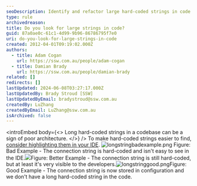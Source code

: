 ```yaml
---
seoDescription: Identify and refactor large hard-coded strings in code to improve architecture and maintainability.
type: rule
archivedreason:
title: Do you look for large strings in code?
guid: 87a0ae0c-61c1-4d99-9b96-86786795f7e0
uri: do-you-look-for-large-strings-in-code
created: 2012-04-01T09:19:02.000Z
authors:
  - title: Adam Cogan
    url: https://ssw.com.au/people/adam-cogan
  - title: Damian Brady
    url: https://ssw.com.au/people/damian-brady
related: []
redirects: []
lastUpdated: 2024-06-08T03:27:17.000Z
lastUpdatedBy: Brady Stroud [SSW]
lastUpdatedByEmail: bradystroud@ssw.com.au
createdBy: LuZhang
createdByEmail: LuZhang@ssw.com.au
isArchived: false
---
```


<introEmbed
  body={<>
Long hard-coded strings in a codebase can be a sign of poor architecture.
  </>}
/>
To make hard-coded strings easier to find, [consider highlighting them in your IDE](/do-you-highlight-strings-in-your-code-editor).
![longstringbadexample.png](/uploads/rules/do-you-look-for-large-strings-in-code/LongStringBadExample.png)
Figure: Bad Example - The connection string is hard-coded and isn't easy to see in the IDE.![](/uploads/rules/do-you-look-for-large-strings-in-code/longstringbadexample2.png)Figure: Better Example - The connection string is still hard-coded, but at least it's very visible to the developers.![longstringgood.png](/uploads/rules/do-you-look-for-large-strings-in-code/ShortStrings.png)Figure: Good Example - The connection string is now stored in configuration and we don't have a long hard-coded string in the code.

